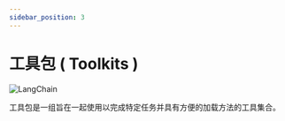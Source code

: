 ```yaml
---
sidebar_position: 3
---
```

# 工具包 ( Toolkits )
![LangChain](https://pica.zhimg.com/50/v2-56e8bbb52aa271012541c1fe1ceb11a2_r.gif 'LangChain中文网')


工具包是一组旨在一起使用以完成特定任务并具有方便的加载方法的工具集合。


<DocCardList />
